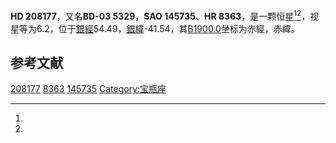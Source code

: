 {{Starbox begin
| name = HD 208177
}}
{{Starbox observe
| epoch = [[J2000.0|J2000.0]]
| constell = {{星座名待查}}<ref name=SIMBAD>{{cite web
 | url=http://simbad.u-strasbg.fr/simbad/sim-id?Ident=HR+8363
 | title=Pulsating variable Star
 | publisher=Centre de Données astronomiques de Strasbourg
 | work=SIMBAD
 | accessdate=2012-07-13
 | archive-date=2016-03-18
 | archive-url=https://web.archive.org/web/20160318015107/http://simbad.u-strasbg.fr/simbad/sim-id?Ident=HR+8363
 | dead-url=no
 }}</ref><ref name=DATA>{{cite web
 | url=http://vizier.u-strasbg.fr/viz-bin/VizieR-5?-out.add=.&-source=5050&-corr=PK=HR&-out.max=9999&HR=8363
 | title=VizieR Detailed Page
 | accessdate=2012-07-13
 | archive-date=2016-03-05
 | archive-url=https://web.archive.org/web/20160305221603/http://vizier.u-strasbg.fr/viz-bin/VizieR-5?-out.add=.&-source=5050&-corr=PK=HR&-out.max=9999&HR=8363
 | dead-url=no
 }}</ref>
| 星官 = 
| ra = {{RA|21|54|35.9}}<ref name=SIMBAD /><ref name=DATA />
| dec = {{DEC|-3|18|4}}<ref name=SIMBAD /><ref name=DATA />
| appmag_v = 6.2<ref name=SIMBAD /><ref name=DATA />
}}
{{Starbox character
| class = F5IV<ref name=SIMBAD /><ref name=DATA />
| b-v = 0.48<ref name=SIMBAD /><ref name=DATA />
| u-b = 0.07<ref name=SIMBAD /><ref name=DATA />
| r-i = <ref name=SIMBAD /><ref name=DATA />
| variable = 
}}
{{Starbox astrometry
| radial_v = 0.07
| prop_mo_ra = -16
| parallax = 
| p_error = 
}}
{{Starbox catalog
| names =BD-03 5329，[[SAO星表|SAO]] 145735，[[HD星表|HD]] 208177，[[HR星表|HR]] 8363}}
{{Starbox reference |Simbad=HR+8363}}
{{Starbox end}}

'''HD 208177'''，又名'''BD-03 5329'''，'''SAO 145735'''、'''HR 8363'''，是一颗恒星<ref name=SIMBAD /><ref name=DATA />，视星等为6.2，位于[[銀道座標系|銀經]]54.49，[[銀道座標系|銀緯]]-41.54，其[[B1900.0|B1900.0]]坐标为赤經{{RA|21|49|24}}，赤緯{{DEC|-3|-41.54|21}}。

== 参考文献 ==
{{reflist}}

{{star-stub}}

[[Category:HD和HDE天體|208177]]
[[Category:HR天體|8363]]
[[Category:SAO天體|145735]]
[[Category:宝瓶座|Category:宝瓶座]]